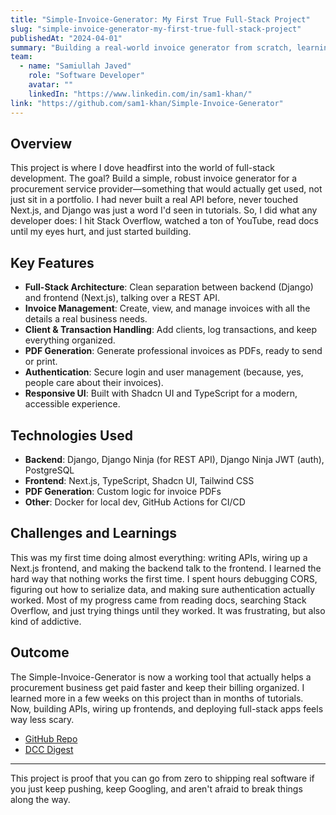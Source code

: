 ---
title: "Simple-Invoice-Generator: My First True Full-Stack Project"
slug: "simple-invoice-generator-my-first-true-full-stack-project"
publishedAt: "2024-04-01"
summary: "Building a real-world invoice generator from scratch, learning APIs, Next.js, Django, and more—all at once."
team:
  - name: "Samiullah Javed"
    role: "Software Developer"
    avatar: ""
    linkedIn: "https://www.linkedin.com/in/sam1-khan/"
link: "https://github.com/sam1-khan/Simple-Invoice-Generator"
---

## Overview

This project is where I dove headfirst into the world of full-stack development. The goal? Build a simple, robust invoice generator for a procurement service provider—something that would actually get used, not just sit in a portfolio. I had never built a real API before, never touched Next.js, and Django was just a word I'd seen in tutorials. So, I did what any developer does: I hit Stack Overflow, watched a ton of YouTube, read docs until my eyes hurt, and just started building.

## Key Features

- **Full-Stack Architecture**: Clean separation between backend (Django) and frontend (Next.js), talking over a REST API.
- **Invoice Management**: Create, view, and manage invoices with all the details a real business needs.
- **Client & Transaction Handling**: Add clients, log transactions, and keep everything organized.
- **PDF Generation**: Generate professional invoices as PDFs, ready to send or print.
- **Authentication**: Secure login and user management (because, yes, people care about their invoices).
- **Responsive UI**: Built with Shadcn UI and TypeScript for a modern, accessible experience.

## Technologies Used

- **Backend**: Django, Django Ninja (for REST API), Django Ninja JWT (auth), PostgreSQL
- **Frontend**: Next.js, TypeScript, Shadcn UI, Tailwind CSS
- **PDF Generation**: Custom logic for invoice PDFs
- **Other**: Docker for local dev, GitHub Actions for CI/CD

## Challenges and Learnings

This was my first time doing almost everything: writing APIs, wiring up a Next.js frontend, and making the backend talk to the frontend. I learned the hard way that nothing works the first time. I spent hours debugging CORS, figuring out how to serialize data, and making sure authentication actually worked. Most of my progress came from reading docs, searching Stack Overflow, and just trying things until they worked. It was frustrating, but also kind of addictive.

## Outcome

The Simple-Invoice-Generator is now a working tool that actually helps a procurement business get paid faster and keep their billing organized. I learned more in a few weeks on this project than in months of tutorials. Now, building APIs, wiring up frontends, and deploying full-stack apps feels way less scary.

- [GitHub Repo](https://github.com/sam1-khan/Simple-Invoice-Generator)
- [DCC Digest](https://gitdocs1.s3.amazonaws.com/digests/sam1-khan-simple-invoice-generator/c13a650b-7700-45c6-8e1b-f043c5273f9d.txt)

---

This project is proof that you can go from zero to shipping real software if you just keep pushing, keep Googling, and aren't afraid to break things along the way.